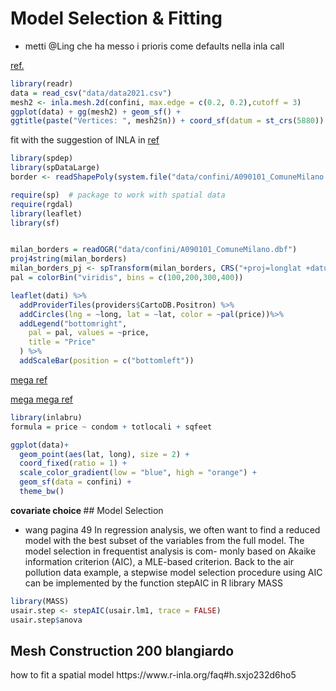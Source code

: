 # Model Selection & Fitting{#modelspec}

- metti @Ling che ha messo i prioris come defaults nella inla call


[ref.](https://inbo.github.io/tutorials/tutorials/r_inla/spatial.pdf)
```r
library(readr)
data = read_csv("data/data2021.csv")
mesh2 <- inla.mesh.2d(confini, max.edge = c(0.2, 0.2),cutoff = 3)
ggplot(data) + gg(mesh2) + geom_sf() +
ggtitle(paste("Vertices: ", mesh2$n)) + coord_sf(datum = st_crs(5880))

```


fit with the suggestion of INLA in [ref](https://www.r-inla.org/faq#h.sxjo232d6ho5)
```r
library(spdep)
library(spDataLarge)
border <- readShapePoly(system.file("data/confini/A090101_ComuneMilano.shp", package="spdep")[1])
```

```r
require(sp)  # package to work with spatial data
require(rgdal)
library(leaflet)
library(sf)


milan_borders = readOGR("data/confini/A090101_ComuneMilano.dbf")
proj4string(milan_borders)
milan_borders_pj <- spTransform(milan_borders, CRS("+proj=longlat +datum=WGS84 +no_defs +ellps=WGS84 +towgs84=0,0,0"))
pal = colorBin("viridis", bins = c(100,200,300,400))

leaflet(dati) %>%
  addProviderTiles(providers$CartoDB.Positron) %>%
  addCircles(lng = ~long, lat = ~lat, color = ~pal(price))%>%
  addLegend("bottomright",
    pal = pal, values = ~price,
    title = "Price"
  ) %>%
  addScaleBar(position = c("bottomleft"))

```





[mega ref](https://inlabru-org.github.io/inlabru/)

[mega mega ref](https://besjournals.onlinelibrary.wiley.com/doi/full/10.1111/2041-210X.13168)

```r
library(inlabru)
formula = price ~ condom + totlocali + sqfeet 
```   



```r
ggplot(data)+
  geom_point(aes(lat, long), size = 2) +
  coord_fixed(ratio = 1) +
  scale_color_gradient(low = "blue", high = "orange") +
  geom_sf(data = confini) +
  theme_bw()
```






**covariate choice **
## Model Selection

- wang pagina 49
In regression analysis, we often want to find a reduced model with the best subset of
the variables from the full model. The model selection in frequentist analysis is com-
monly based on Akaike information criterion (AIC), a MLE-based criterion. Back to
the air pollution data example, a stepwise model selection procedure using AIC can
be implemented by the function stepAIC in R library MASS

```r
library(MASS)
usair.step <- stepAIC(usair.lm1, trace = FALSE)
usair.step$anova
```


## Mesh Construction 200 blangiardo



how to fit a spatial model
https://www.r-inla.org/faq#h.sxjo232d6ho5


